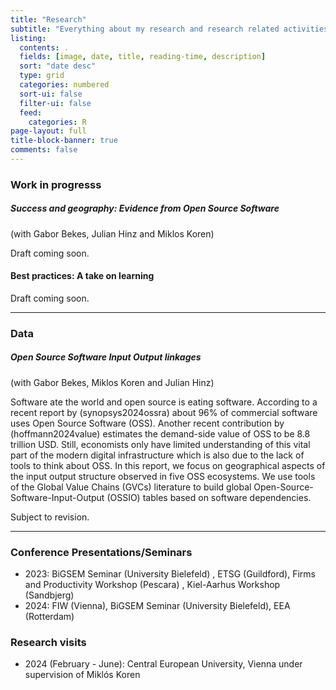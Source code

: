 ```yaml
---
title: "Research"
subtitle: "Everything about my research and research related activities."
listing:
  contents: .
  fields: [image, date, title, reading-time, description]
  sort: "date desc"
  type: grid
  categories: numbered
  sort-ui: false
  filter-ui: false
  feed: 
    categories: R
page-layout: full
title-block-banner: true
comments: false
---
```





### Work in progresss

##### Success and geography: Evidence from Open Source Software

(with Gabor Bekes, Julian Hinz and Miklos Koren)

Draft coming soon.

#### Best practices: A take on learning

Draft coming soon.

------------------------------------------------------------------------

### Data

##### Open Source Software Input Output linkages

(with Gabor Bekes, Miklos Koren and Julian Hinz)

Software ate the world and open source is eating software. According to a recent report by (synopsys2024ossra) about $96\%$ of commercial software uses Open Source Software (OSS). Another recent contribution by (hoffmann2024value) estimates the demand-side value of OSS to be $8.8$ trillion USD. Still, economists only have limited understanding of this vital part of the modern digital infrastructure which is also due to the lack of tools to think about OSS. In this report, we focus on geographical aspects of the input output structure observed in five OSS ecosystems. We use tools of the Global Value Chains (GVCs) literature to build global Open-Source-Software-Input-Output (OSSIO) tables based on software dependencies.

Subject to revision.

------------------------------------------------------------------------

### Conference Presentations/Seminars

-   2023: BiGSEM Seminar (University Bielefeld) , ETSG (Guildford), Firms and Productivity Workshop (Pescara) , Kiel-Aarhus Workshop (Sandbjerg)
-   2024: FIW (Vienna), BiGSEM Seminar (University Bielefeld), EEA (Rotterdam)

### Research visits

- 2024 (February - June): Central European University, Vienna under supervision of Miklós Koren

